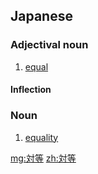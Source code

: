 ==Japanese==
{{ja-kanjitab|たい|とう|yomi=o}}

===Adjectival noun===
{{ja-adj|decl=な|たいとう|kyu=對等}}

# [[equal]]

====Inflection====
{{ja-na|たいとう}}

===Noun===
{{ja-noun|たいとう|kyu=對等}}

# [[equality]]

[[mg:対等]]
[[zh:対等]]